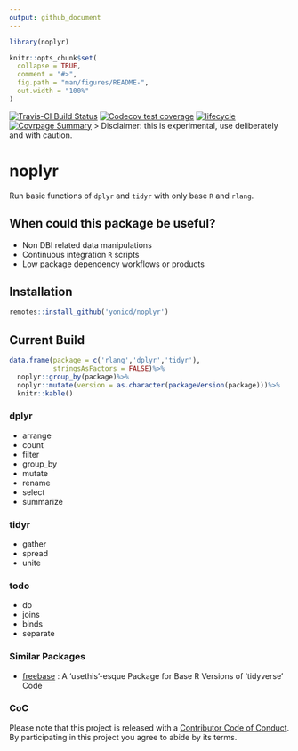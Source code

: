 ```yaml
---
output: github_document
---
```


<!-- README.md is generated from README.Rmd. Please edit that file -->

```r
library(noplyr)

knitr::opts_chunk$set(
  collapse = TRUE,
  comment = "#>",
  fig.path = "man/figures/README-",
  out.width = "100%"
)
```

[![Travis-CI Build Status](https://travis-ci.org/yonicd/noplyr.svg?branch=master)](https://travis-ci.org/yonicd/noplyr)
[![Codecov test coverage](https://codecov.io/gh/yonicd/noplyr/branch/master/graph/badge.svg)](https://codecov.io/gh/yonicd/noplyr?branch=master)
[![lifecycle](https://img.shields.io/badge/lifecycle-experimental-orange.svg)](https://www.tidyverse.org/lifecycle/#experimental)
[![Covrpage Summary](https://img.shields.io/badge/covrpage-Last_Build_2019_01_12-yellowgreen.svg)](http://tinyurl.com/y8wab3dk)
> Disclaimer: this is experimental, use deliberately and with caution.

# noplyr

Run basic functions of `dplyr` and `tidyr` with only base `R` and `rlang`.

## When could this package be useful?

  - Non DBI related data manipulations
  - Continuous integration `R` scripts
  - Low package dependency workflows or products

## Installation

```r
remotes::install_github('yonicd/noplyr')
```

## Current Build 

```r
data.frame(package = c('rlang','dplyr','tidyr'),
           stringsAsFactors = FALSE)%>%
  noplyr::group_by(package)%>%
  noplyr::mutate(version = as.character(packageVersion(package)))%>%
  knitr::kable()
```

### dplyr

  - arrange
  - count
  - filter
  - group_by
  - mutate 
  - rename
  - select
  - summarize

### tidyr

  - gather
  - spread
  - unite
  
### todo

  - do
  - joins
  - binds
  - separate

### Similar Packages

  - [freebase](https://github.com/hrbrmstr/freebase) : A ‘usethis’-esque Package for Base R Versions of ‘tidyverse’ Code

### CoC
  
Please note that this project is released with a [Contributor Code of Conduct](CODE_OF_CONDUCT.md).
By participating in this project you agree to abide by its terms.

